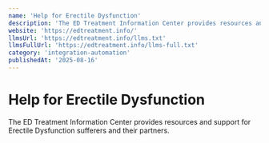 ```yaml
---
name: 'Help for Erectile Dysfunction'
description: 'The ED Treatment Information Center provides resources and support for Erectile Dysfunction sufferers and their partners.'
website: 'https://edtreatment.info/'
llmsUrl: 'https://edtreatment.info/llms.txt'
llmsFullUrl: 'https://edtreatment.info/llms-full.txt'
category: 'integration-automation'
publishedAt: '2025-08-16'
---
```


# Help for Erectile Dysfunction

The ED Treatment Information Center provides resources and support for Erectile Dysfunction sufferers and their partners.
